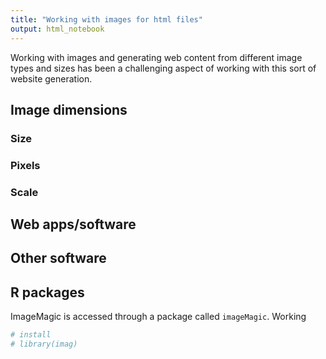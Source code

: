 ```yaml
---
title: "Working with images for html files"
output: html_notebook
---
```


Working with images and generating web content from different image types and sizes has been a challenging aspect of working with this sort of website generation.

## Image dimensions 

### Size

### Pixels

### Scale

## Web apps/software



## Other software





## R packages

ImageMagic is accessed through a package called `imageMagic`. Working 

```r
# install
# library(imag)
```

